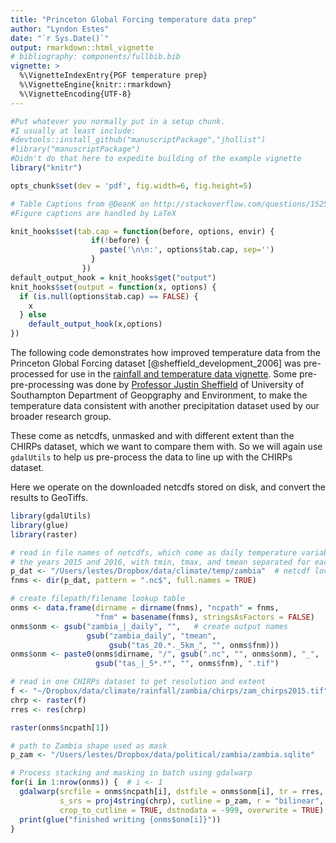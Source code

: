 ```yaml
---
title: "Princeton Global Forcing temperature data prep"
author: "Lyndon Estes"
date: "`r Sys.Date()`"
output: rmarkdown::html_vignette
# bibliography: components/fullbib.bib
vignette: >
  %\VignetteIndexEntry{PGF temperature prep}
  %\VignetteEngine{knitr::rmarkdown}
  %\VignetteEncoding{UTF-8}
---
```



```r
#Put whatever you normally put in a setup chunk.
#I usually at least include:
#devtools::install_github("manuscriptPackage","jhollist")
#library("manuscriptPackage")
#Didn't do that here to expedite building of the example vignette
library("knitr")

opts_chunk$set(dev = 'pdf', fig.width=6, fig.height=5)

# Table Captions from @DeanK on http://stackoverflow.com/questions/15258233/using-table-caption-on-r-markdown-file-using-knitr-to-use-in-pandoc-to-convert-t
#Figure captions are handled by LaTeX

knit_hooks$set(tab.cap = function(before, options, envir) {
                  if(!before) { 
                    paste('\n\n:', options$tab.cap, sep='') 
                  }
                })
default_output_hook = knit_hooks$get("output")
knit_hooks$set(output = function(x, options) {
  if (is.null(options$tab.cap) == FALSE) {
    x
  } else
    default_output_hook(x,options)
})
```


The following code demonstrates how improved temperature data from the Princeton Global Forcing dataset [@sheffield_development_2006] was pre-processed for use in the [rainfall and temperature data vignette](rainfall-temperature-data.html). Some pre-pre-processing was done by [Professor Justin Sheffield](https://www.southampton.ac.uk/geography/about/staff/js1c15.page) of University of Southampton Department of Geopgraphy and Environment, to make the temperature data consistent with another precipitation dataset used by our broader research group. 

These come as netcdfs, unmasked and with different extent than the CHIRPs dataset, which we want to compare them with. So we will again use `gdalUtils` to help us pre-process the data to line up with the CHIRPs dataset. 

Here we operate on the downloaded netcdfs stored on disk, and convert the results to GeoTiffs. 

```r
library(gdalUtils)
library(glue)
library(raster)

# read in file names of netcdfs, which come as daily temperature variables for 
# the years 2015 and 2016, with tmin, tmax, and tmean separated for each year
p_dat <- "/Users/lestes/Dropbox/data/climate/temp/zambia"  # netcdf location 
fnms <- dir(p_dat, pattern = ".nc$", full.names = TRUE)

# create filepath/filename lookup table
onms <- data.frame(dirname = dirname(fnms), "ncpath" = fnms, 
                   "fnm" = basename(fnms), stringsAsFactors = FALSE)
onms$onm <- gsub("zambia_|_daily", "",   # create output names
                 gsub("zambia_daily", "tmean", 
                      gsub("tas_20.*._5km_", "", onms$fnm)))
onms$onm <- paste0(onms$dirname, "/", gsub(".nc", "", onms$onm), "_", 
                   gsub("tas_|_5*.*", "", onms$fnm), ".tif")

# read in one CHIRPs dataset to get resolution and extent
f <- "~/Dropbox/data/climate/rainfall/zambia/chirps/zam_chirps2015.tif"
chrp <- raster(f)
rres <- res(chrp)

raster(onms$ncpath[1])

# path to Zambia shape used as mask
p_zam <- "/Users/lestes/Dropbox/data/political/zambia/zambia.sqlite"

# Process stacking and masking in batch using gdalwarp
for(i in 1:nrow(onms)) {  # i <- 1
  gdalwarp(srcfile = onms$ncpath[i], dstfile = onms$onm[i], tr = rres,
           s_srs = proj4string(chrp), cutline = p_zam, r = "bilinear",  
           crop_to_cutline = TRUE, dstnodata = -999, overwrite = TRUE)
  print(glue("finished writing {onms$onm[i]}"))
}
```


